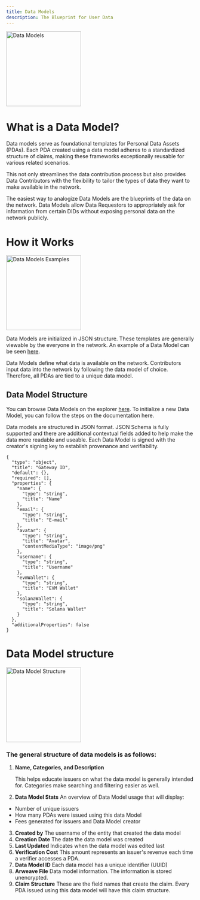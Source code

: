 ```yaml
---
title: Data Models
description: The Blueprint for User Data
---
```


<img
  height="200"
  src="/assets/core-concepts/dataModels.png"
  alt="Data Models"
/>

# What is a Data Model?

Data models serve as foundational templates for Personal Data Assets (PDAs). Each PDA created using a data model adheres to a standardized structure of claims, making these frameworks exceptionally reusable for various related scenarios.

This not only streamlines the data contribution process but also provides Data Contributors with the flexibility to tailor the types of data they want to make available in the network.

The easiest way to analogize Data Models are the blueprints of the data on the network. Data Models allow Data Requestors to appropriately ask for information from certain DIDs without exposing personal data on the network publicly.

# How it Works

<img
  height="200"
  src="/assets/core-concepts/dataModelsExamples.png"
  alt="Data Models Examples"
/>

Data Models are initialized in JSON structure. These templates are generally viewable by the everyone in the network. An example of a Data Model can be seen [here](https://sandbox.mygateway.xyz/explorer/data-models/b6a9e7a4-f706-4aa5-8896-464bd05bc8d0).

Data Models define what data is available on the network. Contributors input data into the network by following the data model of choice. Therefore, all PDAs are tied to a unique data model.

## Data Model Structure

You can browse Data Models on the explorer [here](https://sandbox.mygateway.xyz/explorer/data-models). To initialize a new Data Model, you can follow the steps on the documentation here.

Data models are structured in JSON format. JSON Schema is fully supported and there are additional contextual fields added to help make the data more readable and useable. Each Data Model is signed with the creator's signing key to establish provenance and verifiability.

```
{
  "type": "object",
  "title": "Gateway ID",
  "default": {},
  "required": [],
  "properties": {
    "name": {
      "type": "string",
      "title": "Name"
    },
    "email": {
      "type": "string",
      "title": "E-mail"
    },
    "avatar": {
      "type": "string",
      "title": "Avatar",
      "contentMediaType": "image/png"
    },
    "username": {
      "type": "string",
      "title": "Username"
    },
    "evmWallet": {
      "type": "string",
      "title": "EVM Wallet"
    },
    "solanaWallet": {
      "type": "string",
      "title": "Solana Wallet"
    }
  },
  "additionalProperties": false
}
```

# Data Model structure

<img
  height="200"
  src="/assets/core-concepts/dataModelStructure.png"
  alt="Data Model Structure"
/>

### The general structure of data models is as follows:

1. **Name, Categories, and Description**

   This helps educate issuers on what the data model is generally intended for. Categories make searching and filtering easier as well.

2. **Data Model Stats**
   An overview of Data Model usage that will display:

- Number of unique issuers
- How many PDAs were issued using this data Model
- Fees generated for issuers and Data Model creator

3. **Created by**
   The username of the entity that created the data model
4. **Creation Date**
   The date the data model was created
5. **Last Updated**
   Indicates when the data model was edited last
6. **Verification Cost**
   This amount represents an issuer's revenue each time a verifier accesses a PDA.
7. **Data Model ID**
   Each data model has a unique identifier (UUID)
8. **Arweave File**
   Data model information. The information is stored unencrypted.
9. **Claim Structure**
   These are the field names that create the claim. Every PDA issued using this data model will have this claim structure.
